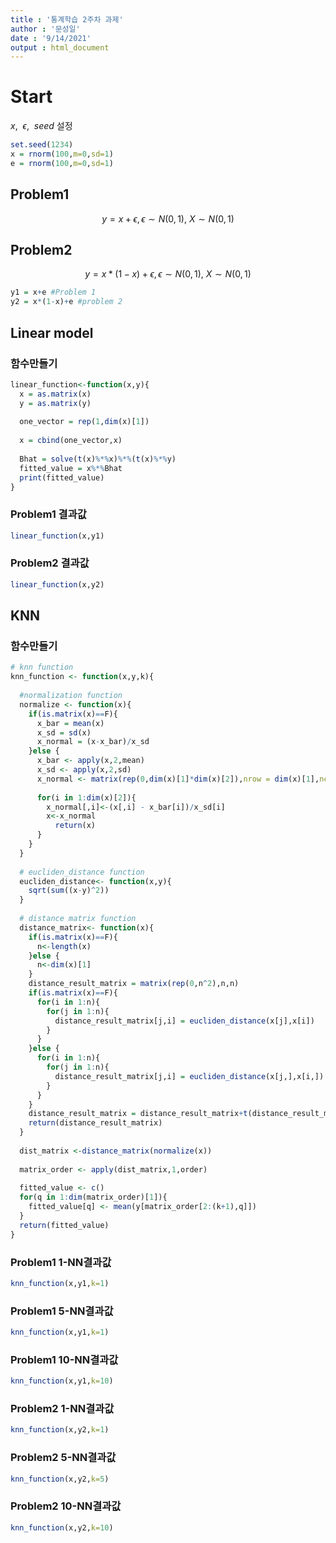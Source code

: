 ```yaml
---
title : '통계학습 2주차 과제'
author : '문성일'
date : '9/14/2021'
output : html_document
---
```

# Start

$x,~~ \epsilon,~~ seed$ 설정
```r
set.seed(1234)
x = rnorm(100,m=0,sd=1)
e = rnorm(100,m=0,sd=1)
```

## Problem1
$$y=x+\epsilon, \epsilon \sim N(0,1), ~X \sim N(0,1)$$

## Problem2
$$y=x*(1-x)+\epsilon, \epsilon \sim N(0,1), ~X \sim N(0,1)$$

```r
y1 = x+e #Problem 1
y2 = x*(1-x)+e #problem 2
```

## Linear model

### 함수만들기
```r
linear_function<-function(x,y){
  x = as.matrix(x)
  y = as.matrix(y)
  
  one_vector = rep(1,dim(x)[1])
  
  x = cbind(one_vector,x)
  
  Bhat = solve(t(x)%*%x)%*%(t(x)%*%y)
  fitted_value = x%*%Bhat
  print(fitted_value)
}
```

### Problem1 결과값
```r
linear_function(x,y1)
```

### Problem2 결과값
```r
linear_function(x,y2)
```

## KNN

### 함수만들기
```r
# knn function
knn_function <- function(x,y,k){
  
  #normalization function
  normalize <- function(x){
    if(is.matrix(x)==F){
      x_bar = mean(x)
      x_sd = sd(x)
      x_normal = (x-x_bar)/x_sd
    }else {
      x_bar <- apply(x,2,mean)
      x_sd <- apply(x,2,sd)
      x_normal <- matrix(rep(0,dim(x)[1]*dim(x)[2]),nrow = dim(x)[1],ncol = dim(x)[2])
      
      for(i in 1:dim(x)[2]){
        x_normal[,i]<-(x[,i] - x_bar[i])/x_sd[i]
        x<-x_normal
          return(x)
      }
    }
  }
  
  # eucliden_distance function
  eucliden_distance<- function(x,y){
    sqrt(sum((x-y)^2))
  }
  
  # distance matrix function
  distance_matrix<- function(x){
    if(is.matrix(x)==F){
      n<-length(x)
    }else {
      n<-dim(x)[1]
    }
    distance_result_matrix = matrix(rep(0,n^2),n,n)
    if(is.matrix(x)==F){
      for(i in 1:n){
        for(j in 1:n){
          distance_result_matrix[j,i] = eucliden_distance(x[j],x[i])
        }
      }
    }else {
      for(i in 1:n){
        for(j in 1:n){
          distance_result_matrix[j,i] = eucliden_distance(x[j,],x[i,])
        }
      }
    }
    distance_result_matrix = distance_result_matrix+t(distance_result_matrix)
    return(distance_result_matrix)
  }
  
  dist_matrix <-distance_matrix(normalize(x))
  
  matrix_order <- apply(dist_matrix,1,order)
  
  fitted_value <- c()
  for(q in 1:dim(matrix_order)[1]){
    fitted_value[q] <- mean(y[matrix_order[2:(k+1),q]])
  }
  return(fitted_value)
}
```

### Problem1 1-NN결과값
```r
knn_function(x,y1,k=1)
```

### Problem1 5-NN결과값
```r
knn_function(x,y1,k=1)
```

### Problem1 10-NN결과값
```r
knn_function(x,y1,k=10)
```

### Problem2 1-NN결과값
```r
knn_function(x,y2,k=1)
```

### Problem2 5-NN결과값
```r
knn_function(x,y2,k=5)
```

### Problem2 10-NN결과값
```r
knn_function(x,y2,k=10)
```


